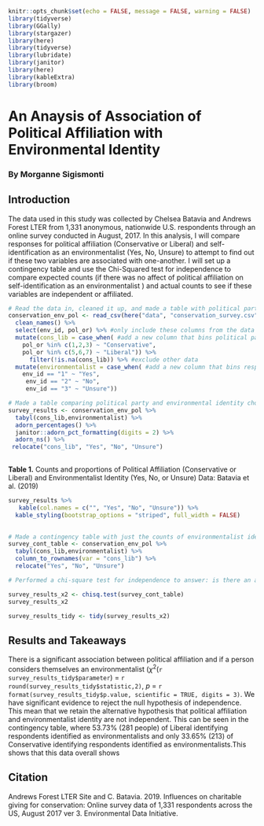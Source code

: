 
```r
knitr::opts_chunk$set(echo = FALSE, message = FALSE, warning = FALSE)
library(tidyverse)
library(GGally)
library(stargazer)
library(here)
library(tidyverse)
library(lubridate)
library(janitor)
library(here)
library(kableExtra)
library(broom)
```

# An Anaysis of Association of Political Affiliation with Environmental Identity
### By Morganne Sigismonti

## Introduction

The data used in this study was collected by Chelsea Batavia and Andrews Forest LTER from 1,331 anonymous, nationwide U.S. respondents through an online survey conducted in August, 2017. In this analysis, I will compare responses for political affiliation (Conservative or Liberal) and self-identification as an environmentalist (Yes, No, Unsure) to attempt to find out if these two variables are associated with one-another. I will set up a contingency table and use the Chi-Squared test for independence to compare expected counts (if there was no affect of political affiliation on self-identification as an environmentalist ) and actual counts to see if these variables are independent or affiliated. 


```r
# Read the data in, cleaned it up, and made a table with political party choice and environmental identity choice
conservation_env_pol <- read_csv(here("data", "conservation_survey.csv")) %>%
  clean_names() %>% 
  select(env_id, pol_or) %>% #only include these columns from the data
  mutate(cons_lib = case_when( #add a new column that bins political party
    pol_or %in% c(1,2,3) ~ "Conservative", 
    pol_or %in% c(5,6,7) ~ "Liberal")) %>%
      filter(!is.na(cons_lib)) %>% #exclude other data
  mutate(environmentalist = case_when( #add a new column that bins responses about if a person is an environmentalist
    env_id == "1" ~ "Yes",
     env_id == "2" ~ "No",
     env_id == "3" ~ "Unsure"))

```

```r
# Made a table comparing political party and environmental identity choice including counts and percentages
survey_results <- conservation_env_pol %>%
  tabyl(cons_lib,environmentalist) %>%
  adorn_percentages() %>%
  janitor::adorn_pct_formatting(digits = 2) %>%
  adorn_ns() %>% 
 relocate("cons_lib", "Yes", "No", "Unsure")
  

```


**Table 1.** Counts and proportions of Political Affiliation (Conservative or Liberal) and Environmentalist Identity (Yes, No, or Unsure) Data: Batavia et al. (2019)
```r
survey_results %>%
   kable(col.names = c("", "Yes", "No", "Unsure")) %>% 
  kable_styling(bootstrap_options = "striped", full_width = FALSE)
  
```

```r
# Made a contingency table with just the counts of environmentalist idenitity choice with political party choice
survey_cont_table <- conservation_env_pol %>%
  tabyl(cons_lib,environmentalist) %>% 
  column_to_rownames(var = "cons_lib") %>%
  relocate("Yes", "No", "Unsure")


```

```r
# Performed a chi-square test for independence to answer: is there an association between political affiliation (conservative or liberal-leaning) and if a person considers themselves an environmentalist? 

survey_results_x2 <- chisq.test(survey_cont_table)
survey_results_x2

survey_results_tidy <- tidy(survey_results_x2)

```
## Results and Takeaways
There is a significant association between political affiliation and if a person considers themselves an environmentalist ($\chi$^2^(`r survey_results_tidy$parameter`) = `r round(survey_results_tidy$statistic,2)`, *p* = `r format(survey_results_tidy$p.value, scientific = TRUE, digits = 3)`. We have significant evidence to reject the null hypothesis of independence. This mean that we retain the alternative hypothesis that political affiliation and environmentalist identity are not independent. This can be seen in the contingency table, where 53.73% (281 people) of Liberal identifying respondents identified as environmentalists and only 33.65% (213) of Conservative identifying respondents identified as environmentalists.This shows that this data overall shows 


## Citation
Andrews Forest LTER Site and C. Batavia. 2019. Influences on charitable giving for conservation: Online survey data of 1,331 respondents across the US, August 2017 ver 3. Environmental Data Initiative. 

